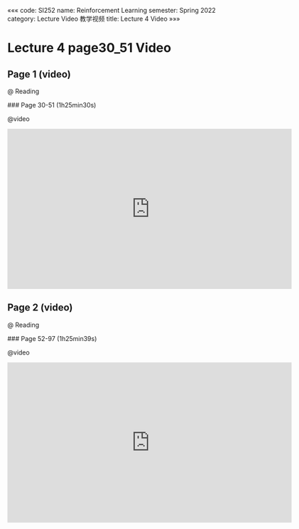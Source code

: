 «««
code: SI252
name: Reinforcement Learning
semester: Spring 2022
category: Lecture Video 教学视频
title: Lecture 4 Video
»»»

# Lecture 4 page30_51 Video

## Page 1 (video)

@ Reading

<div class="markdown-body">
### Page 30-51 (1h25min30s)
</div>

@video

<iframe src="https://sbfast.com/e/888ixav31yzs.html" frameborder=0 marginwidth=0 marginheight=0 scrolling=no width=640 height=360 allowfullscreen></iframe>


## Page 2 (video)

@ Reading

<div class="markdown-body">
### Page 52-97 (1h25min39s)
</div>

@video

<iframe src="https://sbfast.com/e/t1z00t7glgrw.html" frameborder=0 marginwidth=0 marginheight=0 scrolling=no width=640 height=360 allowfullscreen></iframe>
